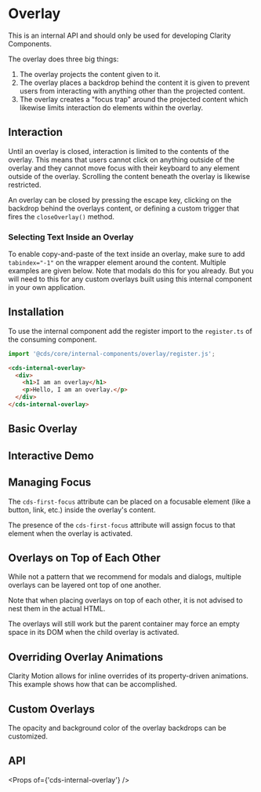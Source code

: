 
<Meta title="Internal API/Overlay" />

# Overlay

<cds-alert-group status="danger" cds-layout="m-b:lg">
  <cds-alert>This is an internal API and should only be used for developing Clarity Components.</cds-alert>
</cds-alert-group>

The overlay does three big things:

1. The overlay projects the content given to it.
2. The overlay places a backdrop behind the content it is given to prevent users from interacting with anything other than the projected content.
3. The overlay creates a "focus trap" around the projected content which likewise limits interaction do elements within the overlay.

## Interaction

Until an overlay is closed, interaction is limited to the contents of the overlay. This means that users cannot click on anything outside of the overlay and they cannot move focus with their keyboard to any element outside of the overlay. Scrolling the content beneath the overlay is likewise restricted.

An overlay can be closed by pressing the escape key, clicking on the backdrop behind the overlays content, or defining a custom trigger that fires the `closeOverlay()` method.

### Selecting Text Inside an Overlay

To enable copy-and-paste of the text inside an overlay, make sure to add `tabindex="-1"` on the wrapper element around the content. Multiple examples are given below. Note that modals do this for you already. But you will need to this for any custom overlays built using this internal component in your own application.

## Installation

To use the internal component add the register import to the `register.ts` of
the consuming component.

```typescript
import '@cds/core/internal-components/overlay/register.js';
```

```html
<cds-internal-overlay>
  <div>
    <h1>I am an overlay</h1>
    <p>Hello, I am an overlay.</p>
  </div>
</cds-internal-overlay>
```

## Basic Overlay

<Preview>
  <Story id="internal-stories-overlay--basic" />
</Preview>

## Interactive Demo

<Preview>
  <Story id="internal-stories-overlay--interactive" />
</Preview>

## Managing Focus

The `cds-first-focus` attribute can be placed on a focusable element (like a button, link, etc.) inside the overlay's content.

The presence of the `cds-first-focus` attribute will assign focus to that element when the overlay is activated.

<Preview>
  <Story id="internal-stories-overlay--first-focus" />
</Preview>

## Overlays on Top of Each Other

While not a pattern that we recommend for modals and dialogs, multiple overlays can be layered ont top of one another.

Note that when placing overlays on top of each other, it is not advised to nest them in the actual HTML.

The overlays will still work but the parent container may force an empty space in its DOM when the child overlay is activated.

<Preview>
  <Story id="internal-stories-overlay--multiple" />
</Preview>

## Overriding Overlay Animations

Clarity Motion allows for inline overrides of its property-driven animations. This example shows how that can be accomplished.

<Preview>
  <Story id="internal-stories-overlay--override-animation" />
</Preview>

## Custom Overlays

The opacity and background color of the overlay backdrops can be customized.

<Preview>
  <Story id="internal-stories-overlay--custom" />
</Preview>

## API

<Props of={'cds-internal-overlay'} />
